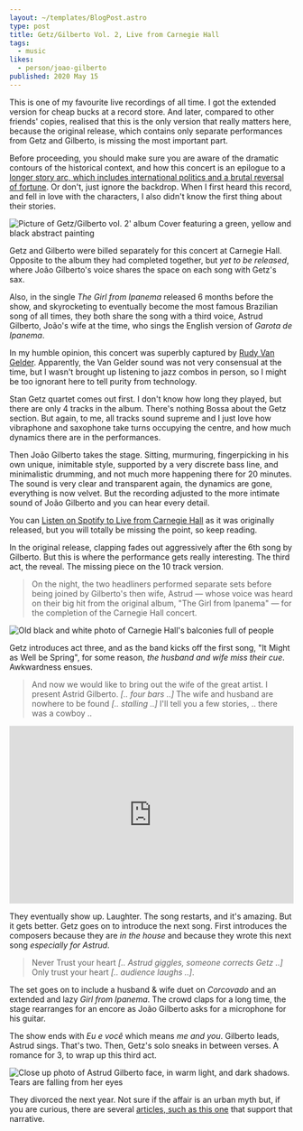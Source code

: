 ```yaml
---
layout: ~/templates/BlogPost.astro
type: post
title: Getz/Gilberto Vol. 2, Live from Carnegie Hall
tags:
  - music
likes:
  - person/joao-gilberto
published: 2020 May 15
---
```


<Abstract>

This is one of my favourite live recordings of all time. I got the extended version for cheap bucks at a record store. And later, compared to other friends' copies, realised that this is the only version that really matters here, because the original release, which contains only separate performances from Getz and Gilberto, is missing the most important part.

</Abstract>

Before proceeding, you should make sure you are aware of the dramatic contours of the historical context, and how this concert is an epilogue to a [longer story arc, which includes international politics and a brutal reversal of fortune](/posts/2020-05/getz-gilberto-vol-1). Or don't, just ignore the backdrop. When I first heard this record, and fell in love with the characters, I also didn't know the first thing about their stories.

![Picture of Getz/Gilberto vol. 2' album Cover featuring a green, yellow and black abstract painting](../../likes/album/_media/getz-gilberto-live-at-carnegie-hall.jpg 'Getz/Gilberto - Vol. 2  // Wikipedia https://en.wikipedia.org/wiki/File:Getz,_Gilberto_Vol._2_album_cover.jpg')

Getz and Gilberto were billed separately for this concert at Carnegie Hall. Opposite to the album they had completed together, but _yet to be released_, where João Gilberto's voice shares the space on each song with Getz's sax.

Also, in the single _The Girl from Ipanema_ released 6 months before the show, and skyrocketing to eventually become the most famous Brazilian song of all times, they both share the song with a third voice, Astrud Gilberto, João's wife at the time, who sings the English version of _Garota de Ipanema_.

In my humble opinion, this concert was superbly captured by [Rudy Van Gelder](https://www.discogs.com/artist/252966-Rudy-Van-Gelder). Apparently, the Van Gelder sound was not very consensual at the time, but I wasn't brought up listening to jazz combos in person, so I might be too ignorant here to tell purity from technology.

Stan Getz quartet comes out first. I don't know how long they played, but there are only 4 tracks in the album. There's nothing Bossa about the Getz section. But again, to me, all tracks sound supreme and I just love how vibraphone and saxophone take turns occupying the centre, and how much dynamics there are in the performances.

Then João Gilberto takes the stage. Sitting, murmuring, fingerpicking in his own unique, inimitable style, supported by a very discrete bass line, and minimalistic drumming, and not much more happening there for 20 minutes. The sound is very clear and transparent again, the dynamics are gone, everything is now velvet. But the recording adjusted to the more intimate sound of João Gilberto and you can hear every detail.

You can [Listen on Spotify to Live from Carnegie Hall](https://open.spotify.com/album/0Hh0eLbuqqDxYSCpy7i4Jx) as it was originally released, but you will totally be missing the point, so keep reading.

In the original release, clapping fades out aggressively after the 6th song by Gilberto. But this is where the performance gets really interesting. The third act, the reveal. The missing piece on the 10 track version.

> On the night, the two headliners performed separate sets before being joined by Gilberto's then wife, Astrud — whose voice was heard on their big hit from the original album, "The Girl from Ipanema" — for the completion of the Carnegie Hall concert.

![Old black and white photo of Carnegie Hall's balconies full of people](./_media/carnegie-hall.jpg '// Public Domain https://picryl.com/_media/alan-lomax-collection-manuscripts-new-york-1959-2')

Getz introduces act three, and as the band kicks off the first song, "It Might as Well be Spring", for some reason, _the husband and wife miss their cue_. Awkwardness ensues.

> And now we would like to bring out the wife of the great artist. I present Astrid Gilberto. _[.. four bars ..]_ The wife and husband are nowhere to be found _[.. stalling ..]_ I'll tell you a few stories, .. there was a cowboy ..

<iframe
  width="100%"
  height="315"
  src="https://www.youtube.com/embed/kp3sb-FcSOk?start=2111"
  frameBorder="0"
  allow="encrypted-media; picture-in-picture"
  allowfullscreen
></iframe>

They eventually show up. Laughter. The song restarts, and it's amazing. But it gets better. Getz goes on to introduce the next song. First introduces the composers because they are _in the house_ and because they wrote this next song _especially for Astrud_.

> Never Trust your heart _[.. Astrud giggles, someone corrects Getz ..]_ Only trust your heart _[.. audience laughs ..]_.

The set goes on to include a husband & wife duet on _Corcovado_ and an extended and lazy _Girl from Ipanema_. The crowd claps for a long time, the stage rearranges for an encore as João Gilberto asks for a microphone for his guitar.

The show ends with _Eu e você_ which means _me and you_. Gilberto leads, Astrud sings. That's two. Then, Getz's solo sneaks in between verses. A romance for 3, to wrap up this third act.

![Close up photo of Astrud Gilberto face, in warm light, and dark shadows. Tears are falling from her eyes](./_media/astrud-gilberto-2.jpg 'Astrud Gilberto // Wikipedia https://en.wikipedia.org/wiki/File:Gilberto%27s_I_Haven%27t_Got_Anything_Better_to_Do.jpg')

They divorced the next year. Not sure if the affair is an urban myth but, if you are curious, there are several [articles, such as this one](https://www.vailjazz.org/inside-the-vail-jazz-festival-a-musical-affair/) that support that narrative.
